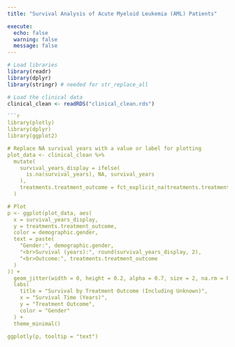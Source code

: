 ```yaml
---
title: "Survival Analysis of Acute Myeloid Leukemia (AML) Patients"

execute: 
  echo: false
  warning: false
  message: false
---
```



```r
# Load libraries
library(readr)
library(dplyr)
library(stringr) # needed for str_replace_all

# Load the clinical data
clinical_clean <- readRDS("clinical_clean.rds")
```

```r



```r
library(plotly)
library(dplyr)
library(ggplot2)

# Replace NA survival years with a value or label for plotting
plot_data <- clinical_clean %>%
  mutate(
    survival_years_display = ifelse(
      is.na(survival_years), NA, survival_years
    ),
    treatments.treatment_outcome = fct_explicit_na(treatments.treatment_outcome, na_level = "Not Reported")
  )

# Plot
p <- ggplot(plot_data, aes(
  x = survival_years_display,
  y = treatments.treatment_outcome,
  color = demographic.gender,
  text = paste(
    "Gender:", demographic.gender,
    "<br>Survival (years):", round(survival_years_display, 2),
    "<br>Outcome:", treatments.treatment_outcome
  )
)) +
  geom_jitter(width = 0, height = 0.2, alpha = 0.7, size = 2, na.rm = FALSE) +
  labs(
    title = "Survival by Treatment Outcome (Including Unknown)",
    x = "Survival Time (Years)",
    y = "Treatment Outcome",
    color = "Gender"
  ) +
  theme_minimal()

ggplotly(p, tooltip = "text")

```


